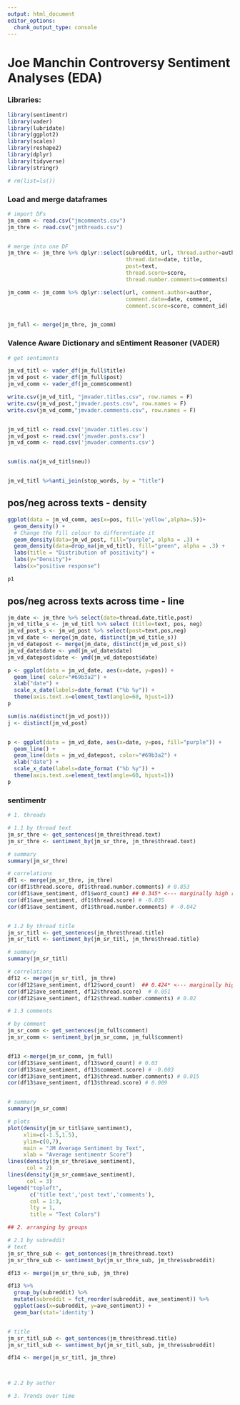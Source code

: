 ```yaml
---
output: html_document
editor_options: 
  chunk_output_type: console
---
```

# Joe Manchin Controversy Sentiment Analyses (EDA)

### Libraries:

```r
library(sentimentr)
library(vader)
library(lubridate)
library(ggplot2)
library(scales)
library(reshape2)
library(dplyr)
library(tidyverse)
library(stringr)

# rm(list=ls())

```

### Load and merge dataframes

```r
# import DFs
jm_comm <- read.csv("jmcomments.csv")
jm_thre <- read.csv("jmthreads.csv")


# merge into one DF
jm_thre <- jm_thre %>% dplyr::select(subreddit, url, thread.author=author, 
                                     thread.date=date, title, 
                                     post=text, 
                                     thread.score=score, 
                                     thread.number.comments=comments)

jm_comm <- jm_comm %>% dplyr::select(url, comment.author=author, 
                                     comment.date=date, comment, 
                                     comment.score=score, comment_id)


jm_full <- merge(jm_thre, jm_comm)

```



### Valence Aware Dictionary and sEntiment Reasoner (VADER)

```r
# get sentiments 

jm_vd_titl <- vader_df(jm_full$title)
jm_vd_post <- vader_df(jm_full$post)
jm_vd_comm <- vader_df(jm_comm$comment)

write.csv(jm_vd_titl, "jmvader.titles.csv", row.names = F)
write.csv(jm_vd_post,"jmvader.posts.csv", row.names = F)
write.csv(jm_vd_comm,"jmvader.comments.csv", row.names = F)


jm_vd_titl <- read.csv('jmvader.titles.csv')
jm_vd_post <- read.csv('jmvader.posts.csv')
jm_vd_comm <- read.csv('jmvader.comments.csv')


sum(is.na(jm_vd_titl$neu))


jm_vd_titl %>%anti_join(stop_words, by = "title")


```


## pos/neg across texts - density

```r
ggplot(data = jm_vd_comm, aes(x=pos, fill='yellow',alpha=.5))+
  geom_density() +
  # Change the fill colour to differentiate it
  geom_density(data=jm_vd_post, fill="purple", alpha = .3) +
  geom_density(data=drop_na(jm_vd_titl), fill="green", alpha = .3) +
  labs(title = "Distribution of positivity") +
  labs(y="Density")+
  labs(x="positive response")

p1
```


## pos/neg across texts across time - line

```r

jm_date <- jm_thre %>% select(date=thread.date,title,post)
jm_vd_title_s <- jm_vd_titl %>% select (title=text, pos, neg)
jm_vd_post_s <- jm_vd_post %>% select(post=text,pos,neg)
jm_vd_date <- merge(jm_date, distinct(jm_vd_title_s))
jm_vd_datepost <- merge(jm_date, distinct(jm_vd_post_s))
jm_vd_date$date <- ymd(jm_vd_date$date)
jm_vd_datepost$date <- ymd(jm_vd_datepost$date)

p <- ggplot(data = jm_vd_date, aes(x=date, y=pos)) +
  geom_line( color="#69b3a2") + 
  xlab("date") +
  scale_x_date(labels=date_format ("%b %y")) +
  theme(axis.text.x=element_text(angle=60, hjust=1)) 
p

sum(is.na(distinct(jm_vd_post)))
j <- distinct(jm_vd_post)


p <- ggplot(data = jm_vd_date, aes(x=date, y=pos, fill="purple")) +
  geom_line() + 
  geom_line(data = jm_vd_datepost, color="#69b3a2") +
  xlab("date") +
  scale_x_date(labels=date_format ("%b %y")) +
  theme(axis.text.x=element_text(angle=60, hjust=1)) 
p

```



### sentimentr 

```r
# 1. threads

# 1.1 by thread text
jm_sr_thre <- get_sentences(jm_thre$thread.text)
jm_sr_thre <- sentiment_by(jm_sr_thre, jm_thre$thread.text)

# summary
summary(jm_sr_thre)

# correlations
df1 <- merge(jm_sr_thre, jm_thre)
cor(df1$thread.score, df1$thread.number.comments) # 0.853
cor(df1$ave_sentiment, df1$word_count) ## 0.345* <--- marginally high r^2
cor(df1$ave_sentiment, df1$thread.score) # -0.035
cor(df1$ave_sentiment, df1$thread.number.comments) # -0.042


# 1.2 by thread title
jm_sr_titl <- get_sentences(jm_thre$thread.title)
jm_sr_titl <- sentiment_by(jm_sr_titl, jm_thre$thread.title)

# summary
summary(jm_sr_titl)

# correlations 
df12 <- merge(jm_sr_titl, jm_thre)
cor(df12$ave_sentiment, df12$word_count)  ## 0.424* <--- marginally high r^2 
cor(df12$ave_sentiment, df12$thread.score)  # 0.051
cor(df12$ave_sentiment, df12$thread.number.comments) # 0.02

# 1.3 comments

# by comment
jm_sr_comm <- get_sentences(jm_full$comment)
jm_sr_comm <- sentiment_by(jm_sr_comm, jm_full$comment)


df13 <-merge(jm_sr_comm, jm_full)
cor(df13$ave_sentiment, df13$word_count) # 0.03
cor(df13$ave_sentiment, df13$comment.score) # -0.003
cor(df13$ave_sentiment, df13$thread.number.comments) # 0.015
cor(df13$ave_sentiment, df13$thread.score) # 0.009


# summary
summary(jm_sr_comm)

# plots
plot(density(jm_sr_titl$ave_sentiment), 
     xlim=c(-1.5,1.5),
     ylim=c(0,7),
     main = "JM Average Sentiment by Text", 
     xlab = "Average sentimentr Score")
lines(density(jm_sr_thre$ave_sentiment),
      col = 2)
lines(density(jm_sr_comm$ave_sentiment),
      col = 3)
legend("topleft", 
       c('title text','post text','comments'),
       col = 1:3,
       lty = 1,
       title = "Text Colors")

```


```r
## 2. arranging by groups

# 2.1 by subreddit
# text
jm_sr_thre_sub <- get_sentences(jm_thre$thread.text)
jm_sr_thre_sub <- sentiment_by(jm_sr_thre_sub, jm_thre$subreddit)

df13 <- merge(jm_sr_thre_sub, jm_thre)

df13 %>%
  group_by(subreddit) %>%
  mutate(subreddit = fct_reorder(subreddit, ave_sentiment)) %>%
  ggplot(aes(x=subreddit, y=ave_sentiment)) +
  geom_bar(stat='identity')


# title
jm_sr_titl_sub <- get_sentences(jm_thre$thread.title)
jm_sr_titl_sub <- sentiment_by(jm_sr_titl_sub, jm_thre$subreddit)

df14 <- merge(jm_sr_titl, jm_thre)



# 2.2 by author


```


```r
# 3. Trends over time


```


